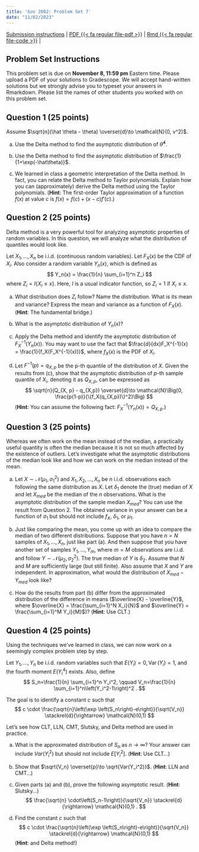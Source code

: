 ```yaml
---
title: 'Gov 2002: Problem Set 7'
date: "11/02/2023"
---
```


[Submission instructions](problem-sets.qmd) | [PDF {{< fa regular file-pdf >}}](/files/assignments/pset_7.pdf) | [Rmd {{< fa regular file-code >}}](/files/assignments/pset_7.Rmd) | 


## Problem Set Instructions 

This problem set is due on **November 8, 11:59 pm** Eastern time. Please upload a PDF of your solutions to Gradescope. We will accept hand-written solutions but we strongly advise you to typeset your answers in Rmarkdown. Please list the names of other students you worked with on this problem set. 

## Question 1 (25 points)

Assume $\sqrt{n}(\hat \theta - \theta) \overset{d}\to \mathcal{N}(0, v^2)$.

(a) Use the Delta method to find the asymptotic distribution of $\hat \theta^4$.

(b) Use the Delta method to find the asymptotic distribution of $\frac{1}{1+\exp(-\hat\theta)}$.

(c) We learned in class a geometric interpretation  of the Delta method. In fact, you can relate the Delta method to Taylor polynomials. Explain how you can (approximately) derive the Delta method using the Taylor polynomials. (**Hint**: The first-order Taylor approximation of a function $f(x)$ at value $c$ is $f(x) = f(c) + (x-c)f'(c)$.)








## Question 2 (25 points)

Delta method is a very powerful tool for analyzing asymptotic properties of random variables. In this question, we will analyze what the distribution of quantiles would look like.

Let $X_1, ..., X_n$ be i.i.d. (continuous random variables). Let $F_X(x)$ be the CDF of $X_i$. Also consider a random variable $Y_n(x)$, which is defined as
$$
Y_n(x) = \frac{1}{n} \sum_{i=1}^n Z_i
$$
where $Z_i = I\{X_i \leq x\}$. Here, $I$ is a usual indicator function, so $Z_i = 1$ if $X_i \leq x$.

(a) What distribution does $Z_i$ follow? Name the distribution. What is its mean and variance? Express the mean and variance as a function of $F_X(x)$. (**Hint**: The fundamental bridge.)

(b) What is the asymptotic distribution of $Y_n(x)$?

(c) Apply the Delta method and identify the asymptotic distribution of $F_X^{-1}(Y_n(x))$. You may want to use the fact that $\frac{d}{dx}F_X^{-1}(x) = \frac{1}{f_X(F_X^{-1}(x))}$, where $f_X(x)$ is the PDF of $X_i$.

(d) Let $F^{-1} (p) =  q_{X,p}$ be the p-th quantile of the distribution of $X$. Given the results from (c), show that the asymptotic distribution of $p$-th sample quantile of $X_i$, denoting it as $Q_{X, p}$, can be expressed as
$$
\sqrt{n}(Q_{X, p} - q_{X,p}) \overset{d}\to \mathcal{N}\Big(0, \frac{p(1-p)}{\{f_X(q_{X,p})\}^2}\Big)
$$
(**Hint**: You can assume the following fact: $F_X^{-1}(Y_n(x)) = Q_{X, p}$.)







## Question 3 (25 points)

Whereas we often work on the mean instead of the median, a practically useful quantity is often the median because it is not so much affected by the existence of outliers. Let's investigate what the asymptotic distributions of the median look like and how we can work on the median instead of the mean.

(a) Let $X \sim\mathcal{N}(\mu_1, \sigma_1^2)$ and $X_1, X_2, ..., X_n$ be $n$ i.i.d. observations each following the same distribution as $X$. Let $\delta_1$ denote the (true) median of $X$ and let $X_{med}$ be the median of the $n$ observations. What is the asymptotic distribution of the sample median $X_{med}$? You can use the result from Question 2. The obtained variance in your answer can be a function of $\sigma_1$ but should not include $f_X$, $\delta_1$, or $\mu_1$.

(b) Just like comparing the mean, you come up with an idea to compare the median of two different distributions. Suppose that you have $n = N$ samples of $X_1, ..., X_n$, just like part (a). And then suppose that you have another set of samples $Y_1, ..., Y_m$, where $m = M$ observations are i.i.d. and follow $Y \sim \mathcal{N}(\mu_2, \sigma_2^2)$. The true median of $Y$ is $\delta_2$. Assume that $N$ and $M$ are sufficiently large (but still finite). Also assume that $X$ and $Y$ are independent. In approximation, what would the distribution of $X_{med} - Y_{med}$ look like?

(c) How do the results from part (b) differ from the approximated distribution of the difference in means ($\overline{X} - \overline{Y}$, where $\overline{X} = \frac{\sum_{i=1}^N X_i}{N}$ and $\overline{Y} = \frac{\sum_{i=1}^M Y_i}{M}$)? (**Hint**: Use CLT.)







## Question 4 (25 points)

Using the techniques we've learned in class, we can now work on a seemingly complex problem step by step. 

Let $Y_1, \ldots, Y_n$ be i.i.d. random variables such that $E\left(Y_i\right)=0, \operatorname{Var}\left(Y_i\right)=1$, and the fourth moment $E\left(Y_i^4\right)$ exists. Also, define
$$
S_n=\frac{1}{n} \sum_{i=1}^n Y_i^2, \qquad
V_n=\frac{1}{n} \sum_{i=1}^n\left(Y_i^2-1\right)^2 .
$$

The goal is to identify a constant $c$ such that
$$
c \cdot \frac{\sqrt{n}\left(\exp \left(S_n\right)-e\right)}{\sqrt{V_n}} \stackrel{d}{\rightarrow} \mathcal{N}(0,1)
$$

Let's see how CLT, LLN, CMT, Slutsky, and Delta method are used in practice.

(a) What is the approximated distribution of $S_n$ as $n \to \infty$? Your answer can include $Var(Y_i^2)$ but should not include $E[Y_i^2]$. (**Hint**: Use CLT...)

(b) Show that $\sqrt{V_n} \overset{p}\to \sqrt{Var(Y_i^2)}$. (**Hint**: LLN and CMT...)

(c) Given parts (a) and (b), prove the following asymptotic result. (**Hint**: Slutsky...)
$$
\frac{\sqrt{n} \cdot\left(S_n-1\right)}{\sqrt{V_n}} \stackrel{d}{\rightarrow} \mathcal{N}(0,1) .
$$
(d) Find the constant $c$ such that
$$
c \cdot \frac{\sqrt{n}\left(\exp \left(S_n\right)-e\right)}{\sqrt{V_n}} \stackrel{d}{\rightarrow} \mathcal{N}(0,1)
$$
 (**Hint**: and Delta method!)
 








